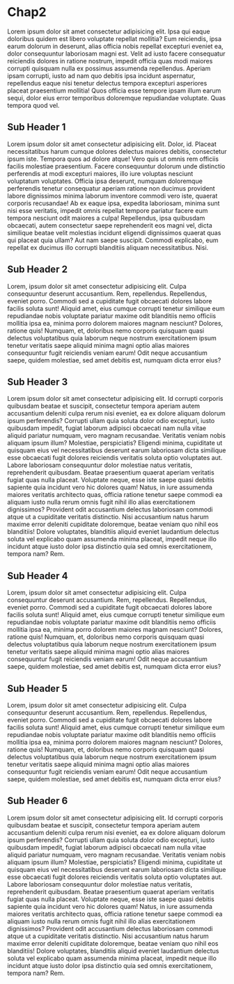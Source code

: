 # Chap2

Lorem ipsum dolor sit amet consectetur adipisicing elit. Ipsa qui eaque doloribus quidem est libero voluptate repellat mollitia? Eum reiciendis, ipsa earum dolorum in deserunt, alias officia nobis repellat excepturi eveniet ea, dolor consequuntur laboriosam magni est. Velit ad iusto facere consequatur reiciendis dolores in ratione nostrum, impedit officia quas modi maiores corrupti quisquam nulla ex possimus assumenda repellendus. Aperiam ipsam corrupti, iusto ad nam quo debitis ipsa incidunt aspernatur, repellendus eaque nisi tenetur delectus tempora excepturi asperiores placeat praesentium mollitia! Quos officia esse tempore ipsam illum earum sequi, dolor eius error temporibus doloremque repudiandae voluptate. Quas tempora quod vel.

## Sub Header 1

Lorem ipsum dolor sit amet consectetur adipisicing elit. Dolor, id. Placeat necessitatibus harum cumque dolores delectus maiores debitis, consectetur ipsum iste. Tempora quos ad dolore atque! Vero quis ut omnis rem officiis facilis molestiae praesentium. Facere consequuntur dolorum unde distinctio perferendis at modi excepturi maiores, illo iure voluptas nesciunt voluptatum voluptates. Officia ipsa deserunt, numquam doloremque perferendis tenetur consequatur aperiam ratione non ducimus provident labore dignissimos minima laborum inventore commodi vero iste, quaerat corporis recusandae! Ab ex eaque ipsa, expedita laboriosam, minima sunt nisi esse veritatis, impedit omnis repellat tempore pariatur facere eum tempora nesciunt odit maiores a culpa! Repellendus, ipsa quibusdam obcaecati, autem consectetur saepe reprehenderit eos magni vel, dicta similique beatae velit molestias incidunt eligendi dignissimos quaerat quas qui placeat quia ullam? Aut nam saepe suscipit. Commodi explicabo, eum repellat ex ducimus illo corrupti blanditiis aliquam necessitatibus. Nisi.

## Sub Header 2

Lorem, ipsum dolor sit amet consectetur adipisicing elit. Culpa consequuntur deserunt accusantium. Rem, repellendus. Repellendus, eveniet porro. Commodi sed a cupiditate fugit obcaecati dolores labore facilis soluta sunt! Aliquid amet, eius cumque corrupti tenetur similique eum repudiandae nobis voluptate pariatur maxime odit blanditiis nemo officiis mollitia ipsa ea, minima porro dolorem maiores magnam nesciunt? Dolores, ratione quis! Numquam, et, doloribus nemo corporis quisquam quasi delectus voluptatibus quia laborum neque nostrum exercitationem ipsum tenetur veritatis saepe aliquid minima magni optio alias maiores consequuntur fugit reiciendis veniam earum! Odit neque accusantium saepe, quidem molestiae, sed amet debitis est, numquam dicta error eius?

## Sub Header 3
Lorem ipsum dolor sit amet consectetur adipisicing elit. Id corrupti corporis quibusdam beatae et suscipit, consectetur tempora aperiam autem accusantium deleniti culpa rerum nisi eveniet, ea ex dolore aliquam dolorum ipsum perferendis? Corrupti ullam quia soluta dolor odio excepturi, iusto quibusdam impedit, fugiat laborum adipisci obcaecati nam nulla vitae aliquid pariatur numquam, vero magnam recusandae. Veritatis veniam nobis aliquam ipsum illum? Molestiae, perspiciatis? Eligendi minima, cupiditate ut quisquam eius vel necessitatibus deserunt earum laboriosam dicta similique esse obcaecati fugit dolores reiciendis veritatis soluta optio voluptates aut. Labore laboriosam consequuntur dolor molestiae natus veritatis, reprehenderit quibusdam. Beatae praesentium quaerat aperiam veritatis fugiat quas nulla placeat. Voluptate neque, esse iste saepe quasi debitis sapiente quia incidunt vero hic dolores quam! Natus, in iure assumenda maiores veritatis architecto quas, officia ratione tenetur saepe commodi ea aliquam iusto nulla rerum omnis fugit nihil illo alias exercitationem dignissimos? Provident odit accusantium delectus laboriosam commodi atque ut a cupiditate veritatis distinctio. Nisi accusantium natus harum maxime error deleniti cupiditate doloremque, beatae veniam quo nihil eos blanditiis! Dolore voluptates, blanditiis aliquid eveniet laudantium delectus soluta vel explicabo quam assumenda minima placeat, impedit neque illo incidunt atque iusto dolor ipsa distinctio quia sed omnis exercitationem, tempora nam? Rem.

## Sub Header 4

Lorem, ipsum dolor sit amet consectetur adipisicing elit. Culpa consequuntur deserunt accusantium. Rem, repellendus. Repellendus, eveniet porro. Commodi sed a cupiditate fugit obcaecati dolores labore facilis soluta sunt! Aliquid amet, eius cumque corrupti tenetur similique eum repudiandae nobis voluptate pariatur maxime odit blanditiis nemo officiis mollitia ipsa ea, minima porro dolorem maiores magnam nesciunt? Dolores, ratione quis! Numquam, et, doloribus nemo corporis quisquam quasi delectus voluptatibus quia laborum neque nostrum exercitationem ipsum tenetur veritatis saepe aliquid minima magni optio alias maiores consequuntur fugit reiciendis veniam earum! Odit neque accusantium saepe, quidem molestiae, sed amet debitis est, numquam dicta error eius?

## Sub Header 5

Lorem, ipsum dolor sit amet consectetur adipisicing elit. Culpa consequuntur deserunt accusantium. Rem, repellendus. Repellendus, eveniet porro. Commodi sed a cupiditate fugit obcaecati dolores labore facilis soluta sunt! Aliquid amet, eius cumque corrupti tenetur similique eum repudiandae nobis voluptate pariatur maxime odit blanditiis nemo officiis mollitia ipsa ea, minima porro dolorem maiores magnam nesciunt? Dolores, ratione quis! Numquam, et, doloribus nemo corporis quisquam quasi delectus voluptatibus quia laborum neque nostrum exercitationem ipsum tenetur veritatis saepe aliquid minima magni optio alias maiores consequuntur fugit reiciendis veniam earum! Odit neque accusantium saepe, quidem molestiae, sed amet debitis est, numquam dicta error eius?

## Sub Header 6
Lorem ipsum dolor sit amet consectetur adipisicing elit. Id corrupti corporis quibusdam beatae et suscipit, consectetur tempora aperiam autem accusantium deleniti culpa rerum nisi eveniet, ea ex dolore aliquam dolorum ipsum perferendis? Corrupti ullam quia soluta dolor odio excepturi, iusto quibusdam impedit, fugiat laborum adipisci obcaecati nam nulla vitae aliquid pariatur numquam, vero magnam recusandae. Veritatis veniam nobis aliquam ipsum illum? Molestiae, perspiciatis? Eligendi minima, cupiditate ut quisquam eius vel necessitatibus deserunt earum laboriosam dicta similique esse obcaecati fugit dolores reiciendis veritatis soluta optio voluptates aut. Labore laboriosam consequuntur dolor molestiae natus veritatis, reprehenderit quibusdam. Beatae praesentium quaerat aperiam veritatis fugiat quas nulla placeat. Voluptate neque, esse iste saepe quasi debitis sapiente quia incidunt vero hic dolores quam! Natus, in iure assumenda maiores veritatis architecto quas, officia ratione tenetur saepe commodi ea aliquam iusto nulla rerum omnis fugit nihil illo alias exercitationem dignissimos? Provident odit accusantium delectus laboriosam commodi atque ut a cupiditate veritatis distinctio. Nisi accusantium natus harum maxime error deleniti cupiditate doloremque, beatae veniam quo nihil eos blanditiis! Dolore voluptates, blanditiis aliquid eveniet laudantium delectus soluta vel explicabo quam assumenda minima placeat, impedit neque illo incidunt atque iusto dolor ipsa distinctio quia sed omnis exercitationem, tempora nam? Rem.
